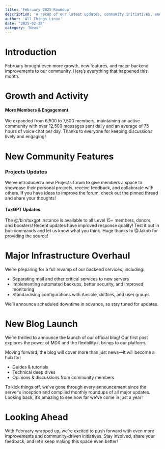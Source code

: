 ---
title: 'February 2025 Roundup'
description: 'A recap of our latest updates, community initiatives, and exciting new features from February 2025.'
author: 'All Things Linux'
date: '2025-02-28'
category: 'News'
---

# Introduction
February brought even more growth, new features, and major backend improvements to our community. Here’s everything that happened this month.

# Growth and Activity

#### More Members & Engagement
We expanded from 6,900 to 7,500 members, maintaining an active community with over 12,500 messages sent daily and an average of 75 hours of voice chat per day. Thanks to everyone for keeping discussions lively and engaging!

# New Community Features

### Projects Updates
We’ve introduced a new Projects forum to give members a space to showcase their personal projects, receive feedback, and collaborate with others. If you have ideas to improve the forum, check out the pinned thread and share your thoughts!

#### TuxGPT Updates
The @/bin/tuxgpt instance is available to all Level 15+ members, donors, and boosters! Recent updates have improved response quality! Test it out in bot-commands and let us know what you think. Huge thanks to @Jakob for providing the source!

# Major Infrastructure Overhaul
We’re preparing for a full revamp of our backend services, including:
- Separating mail and other critical services to new servers
- Implementing automated backups, better security, and improved monitoring
- Standardising configurations with Ansible, dotfiles, and user groups

We’ll announce scheduled downtime in advance, so stay tuned for updates.

# New Blog Launch
We’re thrilled to announce the launch of our official blog! Our first post explores the power of MDX and the flexibility it brings to our platform.

Moving forward, the blog will cover more than just news—it will become a hub for:
- Guides & tutorials
- Technical deep dives
- Opinions & discussions from community members

To kick things off, we’ve gone through every announcement since the server’s inception and compiled monthly roundups of all major updates. Looking back, it’s amazing to see how far we’ve come in just a year!

# Looking Ahead
With February wrapped up, we’re excited to push forward with even more improvements and community-driven initiatives. Stay involved, share your feedback, and let’s keep making this space even better!